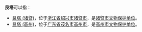 '''艮塔'''可以指：
* [[艮塔_(诸暨)|艮塔 (诸暨)]]，位于[[浙江省|浙江省]][[绍兴市|绍兴市]][[诸暨市|诸暨市]]，是[[诸暨市文物保护单位|诸暨市文物保护单位]]。
* [[艮塔_(高州)|艮塔 (高州)]]，位于[[广东省|广东省]][[茂名市|茂名市]][[高州市|高州市]]，是[[高州市文物保护单位|高州市文物保护单位]]。
{{disambig|G|cat=二字建築物消歧義}}
